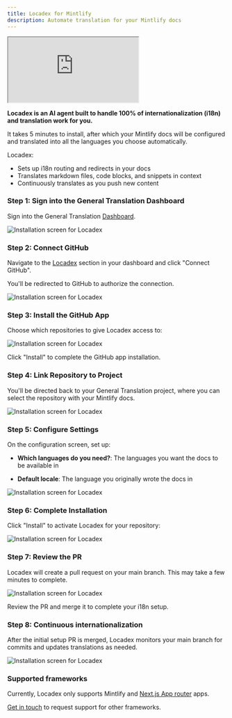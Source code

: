 ```yaml
---
title: Locadex for Mintlify
description: Automate translation for your Mintlify docs
---
```


<div style={{ position: 'relative', width: '100%', paddingBottom: '56.25%', height: 0 }}>
  <iframe
    src="https://www.youtube.com/embed/kfxH4AP3AmI"
    title="Locadex on Mintlify Demo"
    style={{
      position: 'absolute',
      top: 0,
      left: 0,
      width: '100%',
      height: '100%',
      border: 0
    }}
    allow="accelerometer; autoplay; clipboard-write; encrypted-media; gyroscope; picture-in-picture; web-share"
    allowFullScreen
  ></iframe>
</div>

**Locadex is an AI agent built to handle 100% of internationalization (i18n) and translation work for you.**

It takes 5 minutes to install, after which your Mintlify docs will be configured and translated into all the languages you choose automatically.

Locadex:
* Sets up i18n routing and redirects in your docs
* Translates markdown files, code blocks, and snippets in context
* Continuously translates as you push new content

### Step 1: Sign into the General Translation Dashboard

Sign into the General Translation [Dashboard](https://dash.generaltranslation.com).

![Installation screen for Locadex](/locadex-screenshots/mintlify/1.png)

### Step 2: Connect GitHub

Navigate to the [Locadex](https://dash.generaltranslation.com) section in your dashboard and click "Connect GitHub".

You'll be redirected to GitHub to authorize the connection.

![Installation screen for Locadex](/locadex-screenshots/mintlify/2.png)

### Step 3: Install the GitHub App

Choose which repositories to give Locadex access to:

![Installation screen for Locadex](/locadex-screenshots/mintlify/3.png)

Click "Install" to complete the GitHub app installation.

### Step 4: Link Repository to Project

You'll be directed back to your General Translation project, where you can select the repository with your Mintlify docs.

![Installation screen for Locadex](/locadex-screenshots/mintlify/4.png)

### Step 5: Configure Settings

On the configuration screen, set up:

- **Which languages do you need?**: The languages you want the docs to be available in

- **Default locale**: The language you originally wrote the docs in

![Installation screen for Locadex](/locadex-screenshots/mintlify/5.png)

### Step 6: Complete Installation

Click "Install" to activate Locadex for your repository:

![Installation screen for Locadex](/locadex-screenshots/mintlify/6.png)

### Step 7: Review the PR

Locadex will create a pull request on your main branch. This may take a few minutes to complete.

![Installation screen for Locadex](/locadex-screenshots/mintlify/7.png)

Review the PR and merge it to complete your i18n setup.

### Step 8: Continuous internationalization

After the initial setup PR is merged, Locadex monitors your main branch for commits and updates translations as needed.

![Installation screen for Locadex](/locadex-screenshots/mintlify/8.png)

### Supported frameworks

Currently, Locadex only supports Mintlify and [Next.js App router](/docs/locadex) apps. 

[Get in touch](mailto:founders@generaltranslation.com) to request support for other frameworks.
